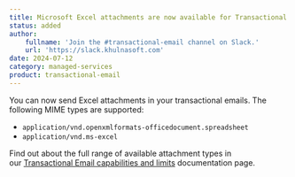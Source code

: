 ```yaml
---
title: Microsoft Excel attachments are now available for Transactional Email!
status: added
author:
    fullname: 'Join the #transactional-email channel on Slack.'
    url: 'https://slack.khulnasoft.com'
date: 2024-07-12
category: managed-services
product: transactional-email
---
```


You can now send Excel attachments in your transactional emails. The following MIME types are supported:
* `application/vnd.openxmlformats-officedocument.spreadsheet`
* `application/vnd.ms-excel`

Find out about the full range of available attachment types in our [Transactional Email capabilities and limits](/managed-services/transactional-email/reference-content/tem-capabilities-and-limits/) documentation page. 

